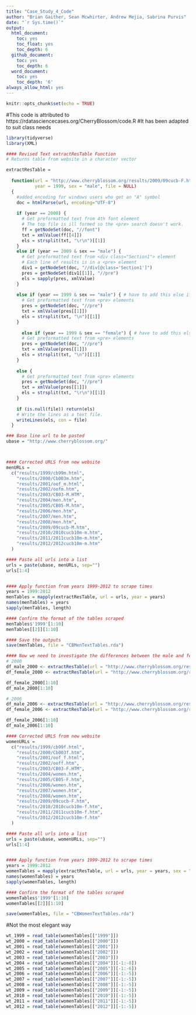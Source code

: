 ```yaml
---
title: "Case_Study_4_Code"
author: "Brian Gaither, Sean Mcwhirter, Andrew Mejia, Sabrina Purvis"
date: "`r Sys.time()`"
output:
  html_document:
    toc: yes
    toc_float: yes
    toc_depth: 6
  github_document:
    toc: yes
    toc_depth: 6
  word_document:
    toc: yes
    toc_depth: '6'
always_allow_html: yes
---
```


```r
knitr::opts_chunk$set(echo = TRUE)
```

#This code is attributed to https://rdatasciencecases.org/CherryBlossom/code.R
#It has been adapted to suit class needs 

```r
library(tidyverse)
library(XML)
```

```r

#### Revised Text extractResTable Function
# Returns table from website in a character vector 

extractResTable =
  
  function(url = "http://www.cherryblossom.org/results/2009/09cucb-F.htm",
           year = 1999, sex = "male", file = NULL)
  {
    #added encoding for windows users who get an "A" symbol
    doc = htmlParse(url, encoding="UTF-8")
    
    if (year == 2000) {
      # Get preformatted text from 4th font element
      # The top file is ill formed so the <pre> search doesn't work.
      ff = getNodeSet(doc, "//font")
      txt = xmlValue(ff[[4]])
      els = strsplit(txt, "\r\n")[[1]]
    }
    else if (year == 2009 & sex == "male") {
      # Get preformatted text from <div class="Section1"> element
      # Each line of results is in a <pre> element
      div1 = getNodeSet(doc, "//div[@class='Section1']")
      pres = getNodeSet(div1[[1]], "//pre")
      els = sapply(pres, xmlValue)
    }
    
    else if (year == 1999 & sex == "male") { # have to add this else if statement
      # Get preformatted text from <pre> elements
      pres = getNodeSet(doc, "//pre")
      txt = xmlValue(pres[[1]])
      els = strsplit(txt, "\n")[[1]]   
    } 
    
      else if (year == 1999 & sex == "female") { # have to add this else if statement
      # Get preformatted text from <pre> elements
      pres = getNodeSet(doc, "//pre")
      txt = xmlValue(pres[[1]])
      els = strsplit(txt, "\n")[[1]]   
    } 
    
    else {
      # Get preformatted text from <pre> elements
      pres = getNodeSet(doc, "//pre")
      txt = xmlValue(pres[[1]])
      els = strsplit(txt, "\r\n")[[1]]   
    } 
    
    if (is.null(file)) return(els)
    # Write the lines as a text file.
    writeLines(els, con = file)
  }


```

```r
### Base line url to be pasted 
ubase = "http://www.cherryblossom.org/"



#### Corrected URLS from new website
menURLs = 
  c("results/1999/cb99m.html",
    "results/2000/Cb003m.htm",
    "results/2001/oof_m.html", 
    "results/2002/oofm.htm", 
    "results/2003/CB03-M.HTM", 
    "results/2004/men.htm", 
    "results/2005/CB05-M.htm", 
    "results/2006/men.htm", 
    "results/2007/men.htm", 
    "results/2008/men.htm", 
    "results/2009/09cucb-M.htm",
    "results/2010/2010cucb10m-m.htm", 
    "results/2011/2011cucb10m-m.htm", 
    "results/2012/2012cucb10m-m.htm" 
  )

#### Paste all urls into a list 
urls = paste(ubase, menURLs, sep="")
urls[1:4]


#### Apply function from years 1999-2012 to scrape times 
years = 1999:2012
menTables = mapply(extractResTable, url = urls, year = years)
names(menTables) = years
sapply(menTables, length)

#### Confirm the format of the tables scraped 
menTables$'1999'[1:10]
menTables[[2]][1:10]

#### Save the outputs
save(menTables, file = "CBMenTextTables.rda")

#### Now we need to investigate the differences between the male and female result pages
# 2000
df_male_2000 <- extractResTable(url = "http://www.cherryblossom.org/results/2000/Cb003m.htm", year = 2000, sex = "male", file = NULL)
df_female_2000 <- extractResTable(url = "http://www.cherryblossom.org/results/2000/Cb003f.htm", year = 2000, sex = "female", file = NULL)

df_female_2000[1:10]
df_male_2000[1:10]

# 2006
df_male_2006 <- extractResTable(url = "http://www.cherryblossom.org/results/2006/men.htm", year = 2006, sex = "male", file = NULL)
df_female_2006 <- extractResTable(url = "http://www.cherryblossom.org/results/2006/women.htm", year = 2006, sex = "female", file = NULL)

df_female_2006[1:10]
df_male_2006[1:10]
```

```r
#### Corrected URLS from new website
womenURLs = 
  c("results/1999/cb99f.html",
    "results/2000/Cb003f.htm",
    "results/2001/oof_f.html", 
    "results/2002/ooff.htm", 
    "results/2003/CB03-F.HTM", 
    "results/2004/women.htm", 
    "results/2005/CB05-F.htm", 
    "results/2006/women.htm", 
    "results/2007/women.htm", 
    "results/2008/women.htm", 
    "results/2009/09cucb-F.htm",
    "results/2010/2010cucb10m-f.htm", 
    "results/2011/2011cucb10m-f.htm", 
    "results/2012/2012cucb10m-f.htm" 
  )

#### Paste all urls into a list 
urls = paste(ubase, womenURLs, sep="")
urls[1:4]


#### Apply function from years 1999-2012 to scrape times 
years = 1999:2012
womenTables = mapply(extractResTable, url = urls, year = years, sex = "female")
names(womenTables) = years
sapply(womenTables, length)

#### Confirm the format of the tables scraped 
womenTables$'1999'[1:10]
womenTables[[2]][1:10]

save(womenTables, file = "CBWomenTextTables.rda")

```

#Not the most elegant way 
```r
wt_1999 = read_table(womenTables[["1999"]])
wt_2000 = read_table(womenTables[["2000"]])
wt_2001 = read_table(womenTables[["2001"]])
wt_2002 = read_table(womenTables[["2002"]])
wt_2003 = read_table(womenTables[["2003"]])
wt_2004 = read_table(womenTables[["2004"]][-1:-8])
wt_2005 = read_table(womenTables[["2005"]][-1:-6])
wt_2006 = read_table(womenTables[["2006"]][-1:-5])
wt_2007 = read_table(womenTables[["2007"]][-1:-5])
wt_2008 = read_table(womenTables[["2008"]][-1:-5])
wt_2009 = read_table(womenTables[["2009"]][-1:-5])
wt_2010 = read_table(womenTables[["2010"]][-1:-5])
wt_2011 = read_table(womenTables[["2011"]][-1:-5])
wt_2012 = read_table(womenTables[["2012"]][-1:-5])
```
